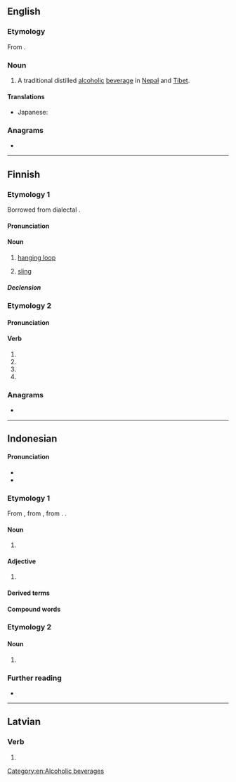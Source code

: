 ==English==

===Etymology===
From {{etyl|ne|en}} {{ne-l|रक्सी}}.

===Noun===
{{en-noun|-}}

# A traditional distilled [[alcoholic]] [[beverage]] in [[Nepal]] and [[Tibet]].

====Translations====
{{trans-top|alcoholic beverage}}
* Japanese: {{t|ja|ラキシー|tr=rakishī|sc=Jpan}}
{{trans-bottom}}

===Anagrams===
* {{anagrams|en|a=aikrs|Krisa|Sikar|kisra|krais|raiks|rakis|sarki}}

[[Category:en:Alcoholic beverages]]

----

==Finnish==

===Etymology 1===
Borrowed from dialectal {{bor|fi|sv|dragsa}}.

====Pronunciation====
{{fi-p}}

====Noun====
{{fi-noun}}

# [[hanging loop]] {{gloss|small loop sewn into a jacket, towel etc. for hanging}}
#: {{hyper|fi|renksu|ripustuslenkki}}
# [[sling]] {{gloss|loop for suspending a heavy object}}
#: {{syn|fi|nostovyö}}

=====Declension=====
{{fi-decl-risti|raks|||a}}

===Etymology 2===

====Pronunciation====
{{fi-p||*|q1=indicative|q2=imperative, connegative}}

====Verb====
{{head|fi|verb form}}

# {{fi-form of|raksia|pr=third-person|pl=singular|mood=indicative|tense=past}}
# {{fi-form of|raksia|mood=indicative|tense=present connegative}}
# {{fi-form of|raksia|pr=second-person|pl=singular|mood=imperative|tense=present}}
# {{fi-form of|raksia|pr=second-person|pl=singular|mood=imperative|tense=present connegative}}

===Anagrams===
* {{anagrams|fi|a=aikrs|karsi|raski|rikas|riksa}}

----

==Indonesian==

====Pronunciation====
* {{IPA|id|[ˈrak̚si]}}
* {{hyphenation|id|rak|si}}

===Etymology 1===
From {{inh|id|ms|raksi}}, from {{der|id|pi|rasa}}, from {{der|id|sa|रस}}. {{doublet|id|raksa|rasa|resi}}.

====Noun====
{{id-noun|head=|pl=raksi-raksi}}

# {{lb|id|archaic}} {{l|en|fragrance|}}

====Adjective====
{{id-adj|head=|pl=-}}

# {{lb|id|archaic}} {{l|en|fragrant}}
#: {{syn|id|harum|resi|sedap|semerbak|wangi}}

====Derived terms====
{{der4|id|
| meraksi
| peraksi
|}}

====Compound words====
{{der4|id|
| minyak raksi
|}}

===Etymology 2===

====Noun====
{{id-noun|head=|pl=raksi-raksi}}

# {{nonstandard spelling of|id|rasi|}}

===Further reading===
* {{R:KBBI Daring}}

----

==Latvian==

===Verb===
{{head|lv|verb form}}

# {{lv-inflection of|rakt|2nd|s|fut|ind|v}}